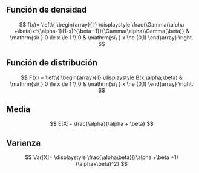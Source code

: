 ## Función de densidad

$$
f(x)= \left\{
	       \begin{array}{ll}
		 \displaystyle \frac{\Gamma(\alpha +\beta)x^{\alpha-1}(1-x)^{\beta -1}}{\Gamma(\alpha)\Gamma(\beta)}      & \mathrm{si\ } 0 \le x \le 1 \\
		 0     & \mathrm{si\ } x \ne (0,1) 
	       \end{array}
	     \right.
$$


## Función de distribución

$$
 F(x) = \left\{
	       \begin{array}{ll}
		 \displaystyle B(x,\alpha,\beta) &  \mathrm{si\ } 0 \le x \le 1 \\
		 0     & \mathrm{si\ } x \ne (0,1) 
	       \end{array}
	     \right.
$$

## Media

$$
E[X]= \frac{\alpha}{\alpha + \beta}
$$

## Varianza

$$
Var[X]= \displaystyle \frac{\alpha\beta}{(\alpha +\beta +1)(\alpha+\beta)^2}
$$
